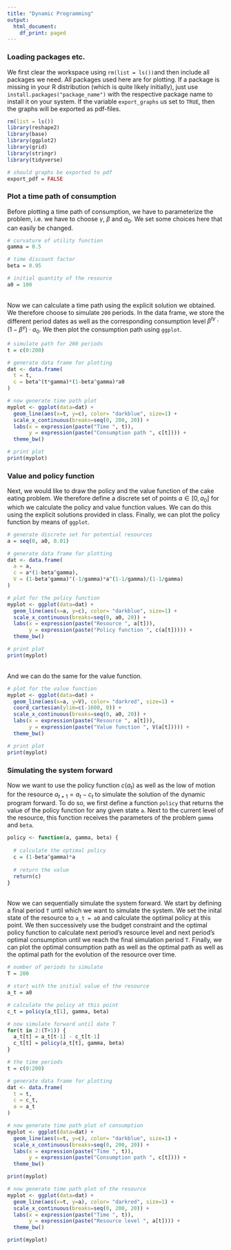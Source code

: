 ```yaml
---
title: "Dynamic Programming"
output:
  html_document:
    df_print: paged
---
```


### Loading packages etc.
We first clear the workspace using `rm(list = ls())`and then include all packages we need. All packages used here are for plotting. If a package is missing in your R distribution (which is quite likely initially), just use `install.packages("package_name")` with the respective package name to install it on your system. If the variable `export_graphs` us set to `TRUE`, then the graphs will be exported as pdf-files.

```r
rm(list = ls())
library(reshape2)
library(base)
library(ggplot2)
library(grid)
library(stringr)
library(tidyverse)

# should graphs be exported to pdf
export_pdf = FALSE
```


### Plot a time path of consumption

Before plotting a time path of consumption, we have to parameterize the problem, i.e. we have to choose $\gamma$, $\beta$ and $a_0$. We set some choices here that can easily be changed.

```r
# curvature of utility function
gamma = 0.5

# time discount factor
beta = 0.95

# initial quantity of the resource
a0 = 100
```

<br />
Now we can calculate a time path using the explicit solution we obtained. We therefore choose to simulate `200` periods. In the data frame, we store the different period dates as well as the corresponding consumption level $\beta^{t\gamma}\cdot(1-\beta^\gamma)\cdot a_0$. We then plot the consumption path using `ggplot`.

```r
# simulate path for 200 periods
t = c(0:200)

# generate data frame for plotting
dat <- data.frame(
  t = t,
  c = beta^(t*gamma)*(1-beta^gamma)*a0
)

# now generate time path plot
myplot <- ggplot(data=dat) + 
  geom_line(aes(x=t, y=c), color= "darkblue", size=1) +
  scale_x_continuous(breaks=seq(0, 200, 20)) +
  labs(x = expression(paste("Time ", t)),
       y = expression(paste("Consumption path ", c[t]))) +
  theme_bw()

# print plot
print(myplot)
```


### Value and policy function

Next, we would like to draw the policy and the value function of the cake eating problem. We therefore define a discrete set of points $a \in [0, a_0]$ for which we calculate the policy and value function values. We can do this using the explicit solutions provided in class. Finally, we can plot the policy function by means of `ggplot`.

```r
# generate discrete set for potential resources
a = seq(0, a0, 0.01)

# generate data frame for plotting
dat <- data.frame(
  a = a,
  c = a*(1-beta^gamma),
  V = (1-beta^gamma)^(-1/gamma)*a^(1-1/gamma)/(1-1/gamma)
)

# plot for the policy function
myplot <- ggplot(data=dat) + 
  geom_line(aes(x=a, y=c), color= "darkblue", size=1) +
  scale_x_continuous(breaks=seq(0, a0, 20)) +
  labs(x = expression(paste("Resource ", a[t])),
       y = expression(paste("Policy function ", c(a[t])))) +
  theme_bw()

# print plot
print(myplot)
```

<br />
And we can do the same for the value function.

```r
# plot for the value function
myplot <- ggplot(data=dat) + 
  geom_line(aes(x=a, y=V), color= "darkred", size=1) +
  coord_cartesian(ylim=c(-1600, 0)) + 
  scale_x_continuous(breaks=seq(0, a0, 20)) +
  labs(x = expression(paste("Resource ", a[t])),
       y = expression(paste("Value function ", V(a[t])))) +
  theme_bw()

# print plot
print(myplot)
```


### Simulating the system forward

Now we want to use the policy function $c(a_t)$ as well as the low of motion for the resource $a_{t+1} = a_t - c_t$ to simulate the solution of the dynamic program forward. To do so, we first define a function `policy` that returns the value of the policy function for any given state `a`. Next to the current level of the resource, this function receives the parameters of the problem `gamma` and `beta`.

```r
policy <- function(a, gamma, beta) {
  
  # calculate the optimal policy
  c = (1-beta^gamma)*a
  
  # return the value
  return(c)
}
```

<br />
Now we can sequentially simulate the system forward. We start by defining a final period `T` until which we want to simulate the system. We set the inital state of the resource to `a_t = a0` and calculate the optimal policy at this point. We then successively use the budget constraint and the optimal policy function to calculate next period's resource level and next period's optimal consumption until we reach the final simulation period `T`. Finally, we can plot the optimal consumption path as well as the optimal path as well as the optimal path for the evolution of the resource over time.

```r
# number of periods to simulate
T = 200

# start with the initial value of the resource
a_t = a0

# calculate the policy at this point
c_t = policy(a_t[1], gamma, beta)

# now simulate forward until date T
for(t in 2:(T+1)) {
  a_t[t] = a_t[t-1] - c_t[t-1]
  c_t[t] = policy(a_t[t], gamma, beta)
}

# the time periods
t = c(0:200)

# generate data frame for plotting
dat <- data.frame(
  t = t,
  c = c_t,
  a = a_t
)

# now generate time path plot of consumption
myplot <- ggplot(data=dat) + 
  geom_line(aes(x=t, y=c), color= "darkblue", size=1) +
  scale_x_continuous(breaks=seq(0, 200, 20)) +
  labs(x = expression(paste("Time ", t)),
       y = expression(paste("Consumption path ", c[t]))) +
  theme_bw()

print(myplot)

# now generate time path plot of the resource
myplot <- ggplot(data=dat) + 
  geom_line(aes(x=t, y=a), color= "darkred", size=1) +
  scale_x_continuous(breaks=seq(0, 200, 20)) +
  labs(x = expression(paste("Time ", t)),
       y = expression(paste("Resource level ", a[t]))) +
  theme_bw()

print(myplot)
```